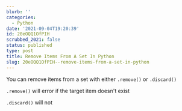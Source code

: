 ```yaml
---
blurb: ''
categories:
  - Python
date: '2021-09-04T19:20:39'
id: 20eOQQ1OfPIH
scrubbed_2021: false
status: published
type: post
title: Remove Items From A Set In Python
slug: 20eOQQ1OfPIH--remove-items-from-a-set-in-python
---
```


You can remove items from a set with either `.remove()` or `.discard()`

`.remove()` will error if the target item doesn't exist

`.discard()` will not
